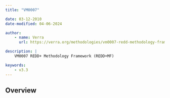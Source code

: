 ```yaml
---
title: "VM0007"

date: 03-12-2010
date-modified: 04-06-2024

author:
    - name: Verra
      url: https://verra.org/methodologies/vm0007-redd-methodology-framework-redd-mf-v1-8/

description: |
    VM0007 REDD+ Methodology Framework (REDD+MF)

keywords:
    - v3.3
---
```


## Overview

